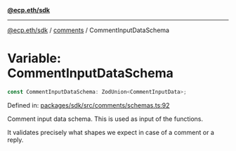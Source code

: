 [**@ecp.eth/sdk**](../../index.mdx)

***

[@ecp.eth/sdk](/sdk-reference/index.mdx) / [comments](/sdk-reference/comments/index.mdx) / CommentInputDataSchema

# Variable: CommentInputDataSchema

```ts
const CommentInputDataSchema: ZodUnion<CommentInputData>;
```

Defined in: [packages/sdk/src/comments/schemas.ts:92](https://github.com/ecp-eth/comments-monorepo/blob/main/packages/sdk/src/comments/schemas.ts#L92)

Comment input data schema. This is used as input of the functions.

It validates precisely what shapes we expect in case of a comment or a reply.
